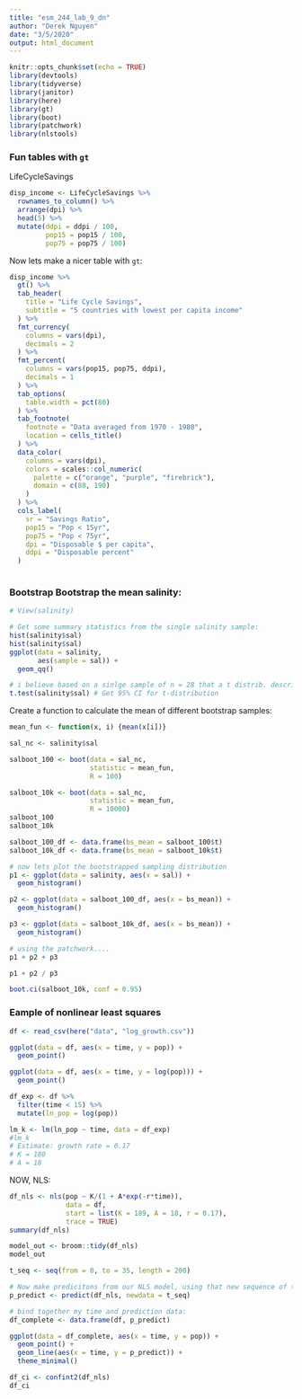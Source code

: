 ```yaml
---
title: "esm_244_lab_9_dn"
author: "Derek Nguyen"
date: "3/5/2020"
output: html_document
---
```


```r
knitr::opts_chunk$set(echo = TRUE)
library(devtools)
library(tidyverse)
library(janitor)
library(here)
library(gt)
library(boot)
library(patchwork)
library(nlstools)
```


### Fun tables with `gt`

LifeCycleSavings
```r
disp_income <- LifeCycleSavings %>% 
  rownames_to_column() %>% 
  arrange(dpi) %>% 
  head(5) %>% 
  mutate(ddpi = ddpi / 100,
         pop15 = pop15 / 100,
         pop75 = pop75 / 100)
```


Now lets make a nicer table with `gt`:
```r
disp_income %>% 
  gt() %>% 
  tab_header(
    title = "Life Cycle Savings",
    subtitle = "5 countries with lowest per capita income"
  ) %>% 
  fmt_currency(
    columns = vars(dpi),
    decimals = 2
  ) %>% 
  fmt_percent(
    columns = vars(pop15, pop75, ddpi),
    decimals = 1
  ) %>% 
  tab_options(
    table.width = pct(80)
  ) %>% 
  tab_footnote(
    footnote = "Data averaged from 1970 - 1980",
    location = cells_title()
  ) %>% 
  data_color(
    columns = vars(dpi),
    colors = scales::col_numeric(
      palette = c("orange", "purple", "firebrick"),
      domain = c(88, 190)
    )
  ) %>% 
  cols_label(
    sr = "Savings Ratio",
    pop15 = "Pop < 15yr",
    pop75 = "Pop < 75yr",
    dpi = "Disposable $ per capita",
    ddpi = "Disposable percent"
  )
  
```

### Bootstrap Bootstrap the mean salinity: 

```r
# View(salinity)

# Get some summary statistics from the single salinity sample:
hist(salinity$sal)
hist(salinity$sal)
ggplot(data = salinity,
       aes(sample = sal)) +
  geom_qq()

# i believe based on a sinlge sample of n = 28 that a t distrib. describes the sampling distribution!
t.test(salinity$sal) # Get 95% CI for t-distribution


```


Create a function to calculate the mean of different bootstrap samples:

```r
mean_fun <- function(x, i) {mean(x[i])}

sal_nc <- salinity$sal

salboot_100 <- boot(data = sal_nc,
                    statistic = mean_fun,
                    R = 100)

salboot_10k <- boot(data = sal_nc,
                    statistic = mean_fun,
                    R = 10000)
salboot_100
salboot_10k

salboot_100_df <- data.frame(bs_mean = salboot_100$t)
salboot_10k_df <- data.frame(bs_mean = salboot_10k$t)

# now lets plot the bootstrapped sampling distribution
p1 <- ggplot(data = salinity, aes(x = sal)) +
  geom_histogram()

p2 <- ggplot(data = salboot_100_df, aes(x = bs_mean)) +
  geom_histogram()

p3 <- ggplot(data = salboot_10k_df, aes(x = bs_mean)) +
  geom_histogram()

# using the patchwork....
p1 + p2 + p3

p1 + p2 / p3

```

```r
boot.ci(salboot_10k, conf = 0.95)
```

### Eample of nonlinear least squares

```r
df <- read_csv(here("data", "log_growth.csv"))

ggplot(data = df, aes(x = time, y = pop)) +
  geom_point()

ggplot(data = df, aes(x = time, y = log(pop))) +
  geom_point()
```

```r
df_exp <- df %>% 
  filter(time < 15) %>% 
  mutate(ln_pop = log(pop))

lm_k <- lm(ln_pop ~ time, data = df_exp)
#lm_k
# Estimate: growth rate = 0.17
# K = 180
# A = 18
```


NOW, NLS:
```r
df_nls <- nls(pop ~ K/(1 + A*exp(-r*time)),
              data = df,
              start = list(K = 189, A = 18, r = 0.17),
              trace = TRUE)
summary(df_nls)

model_out <- broom::tidy(df_nls)
model_out
```


```r
t_seq <- seq(from = 0, to = 35, length = 200)

# Now make predicitons from our NLS model, using that new sequence of times:
p_predict <- predict(df_nls, newdata = t_seq)

# bind together my time and prediction data:
df_complete <- data.frame(df, p_predict)

ggplot(data = df_complete, aes(x = time, y = pop)) +
  geom_point() +
  geom_line(aes(x = time, y = p_predict)) +
  theme_minimal()
```


```r
df_ci <- confint2(df_nls)
df_ci
```



